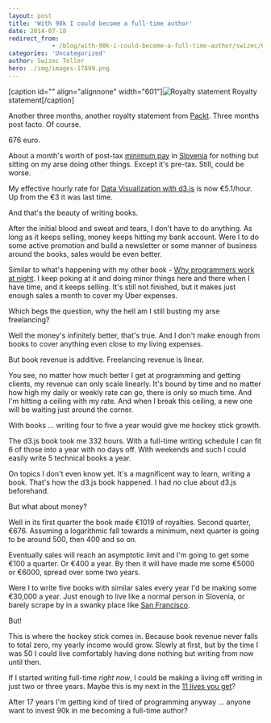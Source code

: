 ```yaml
---
layout: post
title: 'With 90k I could become a full-time author'
date: 2014-07-18
redirect_from: 
            - /blog/with-90k-i-could-become-a-full-time-author/swizec/6589
categories: 'Uncategorized'
author: Swizec Teller
hero: ./img/images-17899.png
---
```

\[caption id="" align="alignnone" width="601"]![Royalty statement](./img/images-17899.png "Royalty statement") Royalty statement\[/caption]



Another three months, another royalty statement from [Packt](http://www.packtpub.com "Packt"). Three months post facto. Of course.



676 euro.



About a month's worth of post-tax [minimum pay](http://en.wikipedia.org/wiki/Minimum_wage "Minimum wage") in [Slovenia](<http://maps.google.com/maps?ll=46.05,14.5&spn=10.0,10.0&q=46.05,14.5 (Slovenia)&t=h> "Slovenia") for nothing but sitting on my arse doing other things. Except it's pre-tax. Still, could be worse.



My effective hourly rate for [Data Visualization with d3.js](http://www.packtpub.com/data-visualization-with-d3js/book) is now €5.1/hour. Up from the €3 it was last time.



And that's the beauty of writing books.



After the initial blood and sweat and tears, I don't have to do anything. As long as it keeps selling, money keeps hitting my bank account. Were I to do some active promotion and build a newsletter or some manner of business around the books, sales would be even better.



Similar to what's happening with my other book - [Why programmers work at night](http://nightowlsbook.com). I keep poking at it and doing minor things here and there when I have time, and it keeps selling. It's still not finished, but it makes just enough sales a month to cover my Uber expenses.



Which begs the question, why the hell am I still busting my arse freelancing?



Well the money's infinitely better, that's true. And I don't make enough from books to cover anything even close to my living expenses.



But book revenue is additive. Freelancing revenue is linear.



You see, no matter how much better I get at programming and getting clients, my revenue can only scale linearly. It's bound by time and no matter how high my daily or weekly rate can go, there is only so much time. And I'm hitting a ceiling with my rate. And when I break this ceiling, a new one will be waiting just around the corner.



With books ... writing four to five a year would give me hockey stick growth.



The d3.js book took me 332 hours. With a full-time writing schedule I can fit 6 of those into a year with no days off. With weekends and such I could easily write 5 technical books a year.



On topics I don't even know yet. It's a magnificent way to learn, writing a book. That's how the d3.js book happened. I had _no_ clue about d3.js beforehand.



But what about money?



Well in its first quarter the book made €1019 of royalties. Second quarter, €676. Assuming a logarithmic fall towards a minimum, next quarter is going to be around 500, then 400 and so on.



Eventually sales will reach an asymptotic limit and I'm going to get some €100 a quarter. Or €400 a year. By then it will have made me some €5000 or €6000, spread over some two years.



Were I to write five books with similar sales every year I'd be making some €30,000 a year. Just enough to live like a normal person in Slovenia, or barely scrape by in a swanky place like [San Francisco](<http://maps.google.com/maps?ll=37.7833333333,-122.416666667&spn=0.1,0.1&q=37.7833333333,-122.416666667 (San%20Francisco)&t=h> "San Francisco").



But!



This is where the hockey stick comes in. Because book revenue never falls to total zero, my yearly income would grow. Slowly at first, but by the time I was 50 I could live comfortably having done nothing but writing from now until then.



If I started writing full-time _right now_, I could be making a living off writing in just two or three years. Maybe this is my next in the [11 lives you get](http://www.smbc-comics.com/?id=2722)?



After 17 years I'm getting kind of tired of programming anyway ... anyone want to invest 90k in me becoming a full-time author?